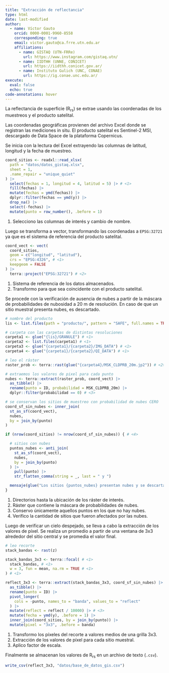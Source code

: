 ```yaml
---
title: "Extracción de reflectancia"
type: html
date: last-modified
author:
  - name: Víctor Gauto
    orcid: 0000-0001-9960-8558
    corresponding: true
    email: victor.gauto@ca.frre.utn.edu.ar
    affiliations:
      - name: GISTAQ (UTN-FRRe)
        url: https://www.instagram.com/gistaq.utn/
      - name: IIDTHH (UNNE, CONICET)
        url: https://iidthh.conicet.gov.ar/
      - name: Instituto Gulich (UNC, CONAE)
        url: https://ig.conae.unc.edu.ar/
execute:
  eval: false
  echo: true
code-annotations: hover
---
```


La reflectancia de superficie (R<sub>rs</sub>) se extrae usando las coordenadas de los muestreos y el producto satelital.

Las coordenadas geográficas provienen del archivo Excel donde se registran las mediciones in situ. El producto satelital es Sentinel-2 MSI, descargado de Data Space de la plataforma Copernicus.

Se inicia con la lectura del Excel extrayendo las columnas de latitud, longitud y la fecha de muestreo.

```r
coord_sitios <- readxl::read_xlsx(
  path = "datos/datos_gistaq.xlsx",
  sheet = 1,
  .name_repair = "unique_quiet"
) |>
  select(fechas = 1, longitud = 4, latitud = 5) |> # <1>
  fill(fechas) |>
  mutate(fechas = ymd(fechas)) |>
  dplyr::filter(fechas == ymd(y)) |>
  drop_na() |>
  select(-fechas) |>
  mutate(punto = row_number(), .before = 1)
```
1. Selecciono las columnas de interés y cambio de nombre.

Luego se transforma a vector, transformando las coordenadas a `EPSG:32721` ya que es el sistema de referencia del producto satelital.

```r
coord_vect <- vect(
  coord_sitios,
  geom = c("longitud", "latitud"),
  crs = "EPSG:4326", # <1>
  keepgeom = FALSE
) |>
  terra::project("EPSG:32721") # <2>
```
1. Sistema de referencia de los datos almacenados.
2. Transformo para que sea coincidente con el producto satelital.

Se procede con la verificación de ausencia de nubes a partir de la máscara de probabilidades de nubosidad a 20 m de resolución. En caso de que un sitio muestral presenta nubes, es descartado.

```r
# nombre del producto
lis <- list.files(path = "producto/", pattern = "SAFE", full.names = TRUE)

# carpeta con las carpetas de distintas resoluciones
carpeta1 <- glue("{lis}/GRANULE") # <1>
carpeta2 <- list.files(carpeta1) # <1>
carpeta3 <- glue("{carpeta1}/{carpeta2}/IMG_DATA") # <1>
carpeta4 <- glue("{carpeta1}/{carpeta2}/QI_DATA") # <1>

# leo el ráster
raster_prob <- terra::rast(glue("{carpeta4}/MSK_CLDPRB_20m.jp2")) # <2>

# extraemos los valores de pixel para cada punto
nubes <- terra::extract(raster_prob, coord_vect) |>
  as_tibble() |>
  rename(punto = ID, probabilidad = MSK_CLDPRB_20m) |>
  dplyr::filter(probabilidad == 0) # <3>

# se conservan los sitios de muestreo con probabilidad de nubes CERO
coord_sf_sin_nubes <- inner_join(
  st_as_sf(coord_vect),
  nubes,
  by = join_by(punto)
)

if (nrow(coord_sitios) != nrow(coord_sf_sin_nubes)) { # <4>

  # sitios con nubes
  puntos_nubes <- anti_join(
    st_as_sf(coord_vect),
    nubes,
    by = join_by(punto)
  ) |>
    pull(punto) |>
    str_flatten_comma(string = _, last = " y ")

  mensaje(glue("Los sitios {puntos_nubes} presentan nubes y se descartan"))
}
```
1. Directorios hasta la ubicación de los ráster de interés.
2. Ráster que contiene la máscara de probabilidades de nubes.
3. Conservo únicamente aquellos puntos en los que no hay nubes.
4. Verifico la cantidad de sitios que fueron afectados por las nubes.

Luego de verificar un cielo despejado, se lleva a cabo la extracción de los valores de píxel. Se realiza un promedio a partir de una ventana de 3x3 alrededor del sitio central y se promedia el valor final.

```r
# leo recorte
stack_bandas <- rast(z)

stack_bandas_3x3 <- terra::focal( # <1>
  stack_bandas, # <1>
  w = 3, fun = mean, na.rm = TRUE # <1>
) # <1>

reflect_3x3 <- terra::extract(stack_bandas_3x3, coord_sf_sin_nubes) |> # <2>
  as_tibble() |>
  rename(punto = ID) |>
  pivot_longer(
    cols = -punto, names_to = "banda", values_to = "reflect"
  ) |>
  mutate(reflect = reflect / 10000) |> # <3>
  mutate(fecha = ymd(y), .before = 1) |>
  inner_join(coord_sitios, by = join_by(punto)) |>
  mutate(pixel = "3x3", .before = banda)
```
1. Transformo los píxeles del recorte a valores medios de una grilla 3x3.
2. Extracción de los valores de píxel para cada sitio muestral.
3. Aplico factor de escala.

Finalmente se almacenan los valores de R<sub>rs</sub> en un archivo de texto (`.csv`).

```r
write_csv(reflect_3x3, "datos/base_de_datos_gis.csv")
```
